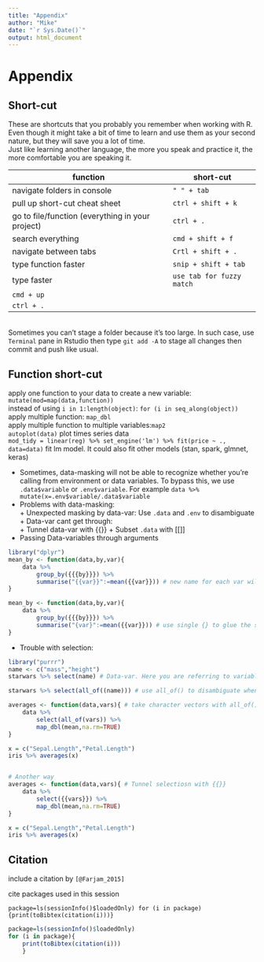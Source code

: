 ```yaml
---
title: "Appendix"
author: "Mike"
date: "`r Sys.Date()`"
output: html_document
---
```


# Appendix
## Short-cut
These are shortcuts that you probably you remember when working with R. Even though it might take a bit of time to learn and use them as your second nature, but they will save you a lot of time.\
Just like learning another language, the more you speak and practice it, the more comfortable you are speaking it. \

function|short-cut
---|---
navigate folders in console|`" " + tab`
pull up short-cut cheat sheet | `ctrl + shift + k`
go to file/function\ (everything in your project) | `ctrl + .`
search everything | `cmd + shift + f`
navigate between tabs | `Crtl + shift + .`
type function faster | `snip + shift + tab`
type faster | `use tab for fuzzy match`
| `cmd + up`
|`ctrl + .`


<br>
Sometimes you can't stage a folder because it's too large. In such case, use `Terminal` pane in Rstudio then type `git add -A` to stage all changes then commit and push like usual.


## Function short-cut
apply one function to your data to create a new variable:
`mutate(mod=map(data,function))`\
instead of using `i in 1:length(object)`:
`for (i in seq_along(object))`\
apply multiple function:
`map_dbl`\
apply multiple function to multiple variables:`map2`  
`autoplot(data)`  plot times series data  
`mod_tidy = linear(reg) %>% set_engine('lm') %>% fit(price ~ ., data=data)` fit lm model. It could also fit other models (stan, spark, glmnet, keras)  


 * Sometimes, data-masking will not be able to recognize whether you're calling from environment or data variables. To bypass this, we use `.data$variable` or `.env$variable`. For example `data %>% mutate(x=.env$variable/.data$variable`  
 * Problems with data-masking:  
        + Unexpected masking by data-var: Use `.data` and `.env` to disambiguate  
        + Data-var cant get through:  
            + Tunnel data-var with {{}}
            + Subset `.data` with [[]]
 * Passing Data-variables through arguments
 
```r
library("dplyr")
mean_by <- function(data,by,var){
    data %>%
        group_by({{{by}}}) %>%
        summarise("{{var}}":=mean({{var}})) # new name for each var will be created by tunnel data-var inside strings
}

mean_by <- function(data,by,var){
    data %>%
        group_by({{{by}}}) %>%
        summarise("{var}":=mean({{var}})) # use single {} to glue the string, but hard to reuse code in functions
}
```
 * Trouble with selection:  
```r
library("purrr")
name <- c("mass","height")
starwars %>% select(name) # Data-var. Here you are referring to variable named "name"

starwars %>% select(all_of((name))) # use all_of() to disambiguate when 

averages <- function(data,vars){ # take character vectors with all_of()
    data %>%
        select(all_of(vars)) %>%
        map_dbl(mean,na.rm=TRUE)
} 

x = c("Sepal.Length","Petal.Length")
iris %>% averages(x)


# Another way
averages <- function(data,vars){ # Tunnel selectiosn with {{}}
    data %>%
        select({{vars}}) %>%
        map_dbl(mean,na.rm=TRUE)
} 

x = c("Sepal.Length","Petal.Length")
iris %>% averages(x)
```
 

## Citation

include a citation by `[@Farjam_2015]`  

cite packages used in this session

`package=ls(sessionInfo()$loadedOnly) for (i in package){print(toBibtex(citation(i)))}`
```r
package=ls(sessionInfo()$loadedOnly) 
for (i in package){
    print(toBibtex(citation(i)))
    }
```




